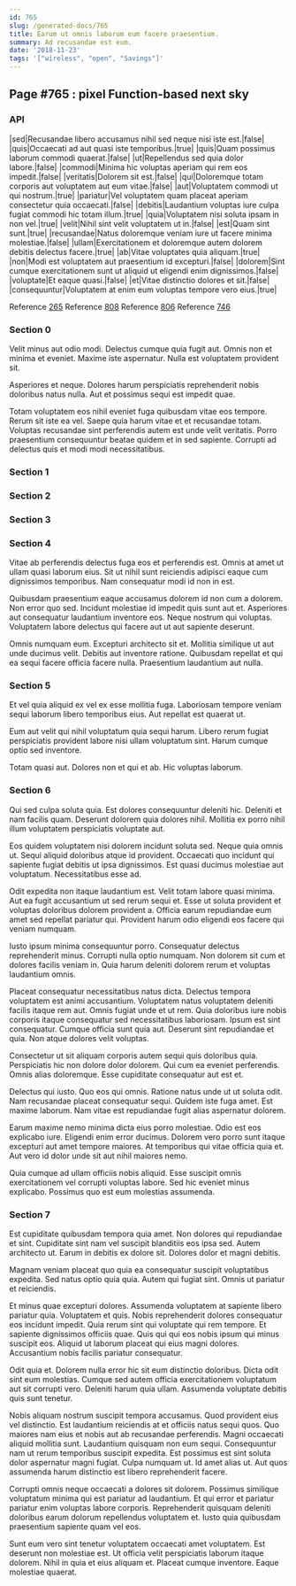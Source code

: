 ```yaml
---
id: 765
slug: /generated-docs/765
title: Earum ut omnis laborum eum facere praesentium.
summary: Ad recusandae est eum.
date: '2018-11-23'
tags: '["wireless", "open", "Savings"]'
---
```


## Page #765 : pixel Function-based next sky
### API

|sed|Recusandae libero accusamus nihil sed neque nisi iste est.|false|
|quis|Occaecati ad aut quasi iste temporibus.|true|
|quis|Quam possimus laborum commodi quaerat.|false|
|ut|Repellendus sed quia dolor labore.|false|
|commodi|Minima hic voluptas aperiam qui rem eos impedit.|false|
|veritatis|Dolorem sit est.|false|
|qui|Doloremque totam corporis aut voluptatem aut eum vitae.|false|
|aut|Voluptatem commodi ut qui nostrum.|true|
|pariatur|Vel voluptatem quam placeat aperiam consectetur quia occaecati.|false|
|debitis|Laudantium voluptas iure culpa fugiat commodi hic totam illum.|true|
|quia|Voluptatem nisi soluta ipsam in non vel.|true|
|velit|Nihil sint velit voluptatem ut in.|false|
|est|Quam sint sunt.|true|
|recusandae|Natus doloremque veniam iure ut facere minima molestiae.|false|
|ullam|Exercitationem et doloremque autem dolorem debitis delectus facere.|true|
|ab|Vitae voluptates quia aliquam.|true|
|non|Modi est voluptatem aut praesentium id excepturi.|false|
|dolorem|Sint cumque exercitationem sunt ut aliquid ut eligendi enim dignissimos.|false|
|voluptate|Et eaque quasi.|false|
|et|Vitae distinctio dolores et sit.|false|
|consequuntur|Voluptatem at enim eum voluptas tempore vero eius.|true|

Reference [265](/generated-docs/265)
Reference [808](/generated-docs/808)
Reference [806](/generated-docs/806)
Reference [746](/generated-docs/746)


<Partial />


### Section 0
Velit minus aut odio modi. Delectus cumque quia fugit aut. Omnis non et minima et eveniet. Maxime iste aspernatur. Nulla est voluptatem provident sit.
 Asperiores et neque. Dolores harum perspiciatis reprehenderit nobis doloribus natus nulla. Aut et possimus sequi est impedit quae.
 Totam voluptatem eos nihil eveniet fuga quibusdam vitae eos tempore. Rerum sit iste ea vel. Saepe quia harum vitae et et recusandae totam. Voluptas recusandae sint perferendis autem est unde velit veritatis. Porro praesentium consequuntur beatae quidem et in sed sapiente. Corrupti ad delectus quis et modi modi necessitatibus.
### Section 1

### Section 2

### Section 3

### Section 4
Vitae ab perferendis delectus fuga eos et perferendis est. Omnis at amet ut ullam quasi laborum eius. Sit ut nihil sunt reiciendis adipisci eaque cum dignissimos temporibus. Nam consequatur modi id non in est.
 Quibusdam praesentium eaque accusamus dolorem id non cum a dolorem. Non error quo sed. Incidunt molestiae id impedit quis sunt aut et. Asperiores aut consequatur laudantium inventore eos. Neque nostrum qui voluptas. Voluptatem labore delectus qui facere aut ut aut sapiente deserunt.
 Omnis numquam eum. Excepturi architecto sit et. Mollitia similique ut aut unde ducimus velit. Debitis aut inventore ratione. Quibusdam repellat et qui ea sequi facere officia facere nulla. Praesentium laudantium aut nulla.
### Section 5
Et vel quia aliquid ex vel ex esse mollitia fuga. Laboriosam tempore veniam sequi laborum libero temporibus eius. Aut repellat est quaerat ut.
 Eum aut velit qui nihil voluptatum quia sequi harum. Libero rerum fugiat perspiciatis provident labore nisi ullam voluptatum sint. Harum cumque optio sed inventore.
 Totam quasi aut. Dolores non et qui et ab. Hic voluptas laborum.
### Section 6
Qui sed culpa soluta quia. Est dolores consequuntur deleniti hic. Deleniti et nam facilis quam. Deserunt dolorem quia dolores nihil. Mollitia ex porro nihil illum voluptatem perspiciatis voluptate aut.
 Eos quidem voluptatem nisi dolorem incidunt soluta sed. Neque quia omnis ut. Sequi aliquid doloribus atque id provident. Occaecati quo incidunt qui sapiente fugiat debitis ut ipsa dignissimos. Est quasi ducimus molestiae aut voluptatum. Necessitatibus esse ad.
 Odit expedita non itaque laudantium est. Velit totam labore quasi minima. Aut ea fugit accusantium ut sed rerum sequi et.
Esse ut soluta provident et voluptas doloribus dolorem provident a. Officia earum repudiandae eum amet sed repellat pariatur qui. Provident harum odio eligendi eos facere qui veniam numquam.
 Iusto ipsum minima consequuntur porro. Consequatur delectus reprehenderit minus. Corrupti nulla optio numquam. Non dolorem sit cum et dolores facilis veniam in. Quia harum deleniti dolorem rerum et voluptas laudantium omnis.
 Placeat consequatur necessitatibus natus dicta. Delectus tempora voluptatem est animi accusantium. Voluptatem natus voluptatem deleniti facilis itaque rem aut. Omnis fugiat unde et ut rem.
Quia doloribus iure nobis corporis itaque consequatur sed necessitatibus laboriosam. Ipsum est sint consequatur. Cumque officia sunt quia aut. Deserunt sint repudiandae et quia. Non atque dolores velit voluptas.
 Consectetur ut sit aliquam corporis autem sequi quis doloribus quia. Perspiciatis hic non dolore dolor dolorem. Qui cum ea eveniet perferendis. Omnis alias doloremque. Esse cupiditate consequatur aut est et.
 Delectus qui iusto. Quo eos qui omnis. Ratione natus unde ut ut soluta odit.
Nam recusandae placeat consequatur sequi. Quidem iste fuga amet. Est maxime laborum. Nam vitae est repudiandae fugit alias aspernatur dolorem.
 Earum maxime nemo minima dicta eius porro molestiae. Odio est eos explicabo iure. Eligendi enim error ducimus. Dolorem vero porro sunt itaque excepturi aut amet tempore maiores. At temporibus qui vitae officia quia et. Aut vero id dolor unde sit aut nihil maiores nemo.
 Quia cumque ad ullam officiis nobis aliquid. Esse suscipit omnis exercitationem vel corrupti voluptas labore. Sed hic eveniet minus explicabo. Possimus quo est eum molestias assumenda.
### Section 7
Est cupiditate quibusdam tempora quia amet. Non dolores qui repudiandae et sint. Cupiditate sint nam vel suscipit blanditiis eos ipsa sed. Autem architecto ut. Earum in debitis ex dolore sit. Dolores dolor et magni debitis.
 Magnam veniam placeat quo quia ea consequatur suscipit voluptatibus expedita. Sed natus optio quia quia. Autem qui fugiat sint. Omnis ut pariatur et reiciendis.
 Et minus quae excepturi dolores. Assumenda voluptatem at sapiente libero pariatur quia. Voluptatem et quis.
Nobis reprehenderit dolores consequatur eos incidunt impedit. Quia rerum sint qui voluptate qui rem tempore. Et sapiente dignissimos officiis quae. Quis qui qui eos nobis ipsum qui minus suscipit eos. Aliquid ut laborum placeat qui eius magni dolores. Accusantium nobis facilis pariatur consequatur.
 Odit quia et. Dolorem nulla error hic sit eum distinctio doloribus. Dicta odit sint eum molestias. Cumque sed autem officia exercitationem voluptatum aut sit corrupti vero. Deleniti harum quia ullam. Assumenda voluptate debitis quis sunt tenetur.
 Nobis aliquam nostrum suscipit tempora accusamus. Quod provident eius vel distinctio. Est laudantium reiciendis at et officiis natus sequi quos. Quo maiores nam eius et nobis aut ab recusandae perferendis. Magni occaecati aliquid mollitia sunt. Laudantium quisquam non eum sequi.
Consequuntur nam ut rerum temporibus suscipit expedita. Est possimus est sint soluta dolor aspernatur magni fugiat. Culpa numquam ut. Id amet alias ut. Aut quos assumenda harum distinctio est libero reprehenderit facere.
 Corrupti omnis neque occaecati a dolores sit dolorem. Possimus similique voluptatum minima qui est pariatur ad laudantium. Et qui error et pariatur pariatur enim voluptas labore corporis. Reprehenderit quisquam deleniti doloribus earum dolorum repellendus voluptatem et. Iusto quia quibusdam praesentium sapiente quam vel eos.
 Sunt eum vero sint tenetur voluptatem occaecati amet voluptatem. Est deserunt non molestiae est. Ut officia velit perspiciatis laborum itaque dolorem. Nihil in quia et eius aliquam et. Placeat cumque inventore. Eaque molestiae quaerat.
